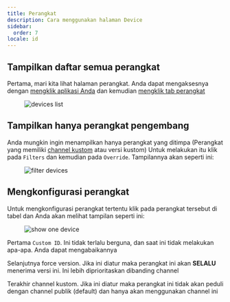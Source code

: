 ```yaml
---
title: Perangkat
description: Cara menggunakan halaman Device
sidebar:
  order: 7
locale: id
---
```


## Tampilkan daftar semua perangkat
Pertama, mari kita lihat halaman perangkat. Anda dapat mengaksesnya dengan [mengklik aplikasi Anda](/docs/webapp/main-page) dan kemudian [mengklik tab perangkat](/docs/webapp/main-app-page)

<figure><img style="margin-left: auto; margin-right: auto" src="/deviceswebp" alt="devices list" /><figcaption></figcaption></figure>

## Tampilkan hanya perangkat pengembang
Anda mungkin ingin menampilkan hanya perangkat yang ditimpa (Perangkat yang memiliki [channel kustom](/docs/plugin/api/#setchannel) atau versi kustom)
Untuk melakukan itu klik pada `Filters` dan kemudian pada `Override`. Tampilannya akan seperti ini:

<figure><img style="margin-left: auto; margin-right: auto" src="/overwrite-filterwebp" alt="filter devices" /><figcaption></figcaption></figure>

## Mengkonfigurasi perangkat

Untuk mengkonfigurasi perangkat tertentu klik pada perangkat tersebut di tabel dan Anda akan melihat tampilan seperti ini:

<figure><img style="margin-left: auto; margin-right: auto" src="/device-specificwebp" alt="show one device" /><figcaption></figcaption></figure>

Pertama `Custom ID`. Ini tidak terlalu berguna, dan saat ini tidak melakukan apa-apa. Anda dapat mengabaikannya

Selanjutnya force version. Jika ini diatur maka perangkat ini akan **SELALU** menerima versi ini. Ini lebih diprioritaskan dibanding channel

Terakhir channel kustom. Jika ini diatur maka perangkat ini tidak akan peduli dengan channel publik (default) dan hanya akan menggunakan channel ini